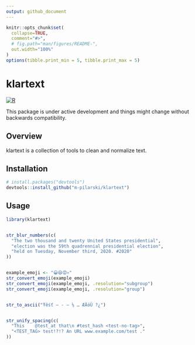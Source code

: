 ```yaml
---
output: github_document
---
```


<!-- README.md is generated from README.Rmd. Please edit that file -->

```r
knitr::opts_chunk$set(
  collapse=TRUE,
  comment="#>",
  # fig.path="man/figures/README-",
  out.width="100%"
)
options(tibble.print_min = 5, tibble.print_max = 5)
```

# klartext

[![R](https://github.com/m-pilarski/klartext/actions/workflows/r.yml/badge.svg)](https://github.com/m-pilarski/klartext/actions/workflows/r.yml)

This package is under active development and things might change without backwards compatibility.

## Overview

klartext is a collection of tools to clean and normalize text.

## Installation

```r

# install.packages("devtools")
devtools::install_github("m-pilarski/klartext")

```

## Usage

```r

library(klartext)


str_blur_numbers(c(
  "The two thousand and twenty United States presidential",
  "election was the 59th quadrennial presidential election",
  "held on Tuesday, November third, 2020. #2020"
))


example_emoji <- "😀😆😡💀"
str_convert_emoji(example_emoji)
str_convert_emoji(example_emoji, .resolution="subgroup")
str_convert_emoji(example_emoji, .resolution="group")


str_to_ascii("Ŧêśť – - — ⅛ … ÆÄöÜ ?¿")


str_unify_spacing(c(
  "This    @test_at that\n #test_hash <test-no-tag>", 
  "<TEST_TAG> test!?!? An URL www.example.com/test ."
))

```
